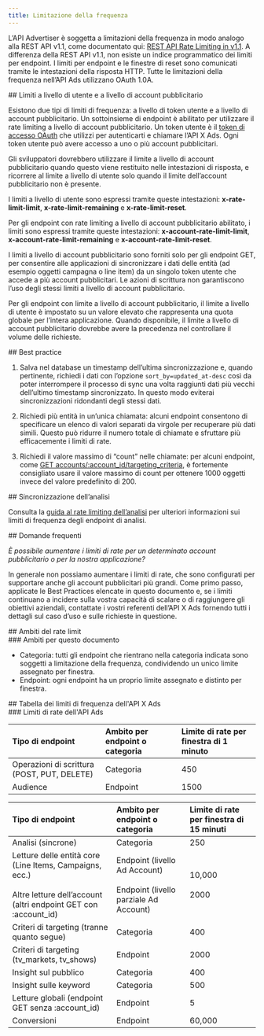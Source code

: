 ```yaml
---
title: Limitazione della frequenza
---
```


L’API Advertiser è soggetta a limitazioni della frequenza in modo analogo alla REST API v1.1, come documentato qui: [REST API Rate Limiting in v1.1](https://developer.x.com/content/developer-twitter/en/docs/basics/rate-limits). A differenza della REST API v1.1, non esiste un indice programmatico dei limiti per endpoint. I limiti per endpoint e le finestre di reset sono comunicati tramite le intestazioni della risposta HTTP. Tutte le limitazioni della frequenza nell’API Ads utilizzano OAuth 1.0A.

<div id="user-level-and-ad-account-level-limits">
  ## Limiti a livello di utente e a livello di account pubblicitario
</div>

Esistono due tipi di limiti di frequenza: a livello di token utente e a livello di account pubblicitario. Un sottoinsieme di endpoint è abilitato per utilizzare il rate limiting a livello di account pubblicitario. Un token utente è il [token di accesso OAuth](/it/resources/fundamentals/authentication#obtaining-access-tokens-using-3-legged-oauth-flow) che utilizzi per autenticarti e chiamare l’API X Ads. Ogni token utente può avere accesso a uno o più account pubblicitari.

Gli sviluppatori dovrebbero utilizzare il limite a livello di account pubblicitario quando questo viene restituito nelle intestazioni di risposta, e ricorrere al limite a livello di utente solo quando il limite dell’account pubblicitario non è presente.

I limiti a livello di utente sono espressi tramite queste intestazioni: **x-rate-limit-limit**, **x-rate-limit-remaining** e **x-rate-limit-reset**.

Per gli endpoint con rate limiting a livello di account pubblicitario abilitato, i limiti sono espressi tramite queste intestazioni: **x-account-rate-limit-limit**, **x-account-rate-limit-remaining** e **x-account-rate-limit-reset**.

I limiti a livello di account pubblicitario sono forniti solo per gli endpoint GET, per consentire alle applicazioni di sincronizzare i dati delle entità (ad esempio oggetti campagna o line item) da un singolo token utente che accede a più account pubblicitari. Le azioni di scrittura non garantiscono l’uso degli stessi limiti a livello di account pubblicitario.

Per gli endpoint con limite a livello di account pubblicitario, il limite a livello di utente è impostato su un valore elevato che rappresenta una quota globale per l’intera applicazione. Quando disponibile, il limite a livello di account pubblicitario dovrebbe avere la precedenza nel controllare il volume delle richieste.

<div id="best-practices">
  ## Best practice
</div>

1. Salva nel database un timestamp dell’ultima sincronizzazione e, quando pertinente, richiedi i dati con l’opzione `sort_by=updated_at-desc` così da poter interrompere il processo di sync una volta raggiunti dati più vecchi dell’ultimo timestamp sincronizzato. In questo modo eviterai sincronizzazioni ridondanti degli stessi dati.

2. Richiedi più entità in un’unica chiamata: alcuni endpoint consentono di specificare un elenco di valori separati da virgole per recuperare più dati simili. Questo può ridurre il numero totale di chiamate e sfruttare più efficacemente i limiti di rate.

3. Richiedi il valore massimo di “count” nelle chiamate: per alcuni endpoint, come [GET accounts/:account\_id/targeting\_criteria](/it/x-ads-api/campaign-management#targeting-criteria), è fortemente consigliato usare il valore massimo di count per ottenere 1000 oggetti invece del valore predefinito di 200.

<div id="analytics-syncing">
  ## Sincronizzazione dell’analisi
</div>

Consulta la [guida al rate limiting dell’analisi](/it/x-ads-api/analytics#best-practices) per ulteriori informazioni sui limiti di frequenza degli endpoint di analisi.

<div id="faqs">
  ## Domande frequenti
</div>

_È possibile aumentare i limiti di rate per un determinato account pubblicitario o per la nostra applicazione?_

In generale non possiamo aumentare i limiti di rate, che sono configurati per supportare anche gli account pubblicitari più grandi. Come primo passo, applicate le Best Practices elencate in questo documento e, se i limiti continuano a incidere sulla vostra capacità di scalare o di raggiungere gli obiettivi aziendali, contattate i vostri referenti dell’API X Ads fornendo tutti i dettagli sul caso d’uso e sulle richieste in questione.

<div id="scopes-of-rate-limiting">
  ## Ambiti del rate limit
</div>

<div id="scopes-for-this-doc">
  ### Ambiti per questo documento
</div>

- Categoria: tutti gli endpoint che rientrano nella categoria indicata sono soggetti a limitazione della frequenza, condividendo un unico limite assegnato per finestra.
- Endpoint: ogni endpoint ha un proprio limite assegnato e distinto per finestra.

<div id="ads-api-rate-limit-chart">
  ## Tabella dei limiti di frequenza dell'API X Ads
</div>

<div id="ads-api-rate-limits">
  ### Limiti di rate dell'API Ads
</div>

| Tipo di endpoint | Ambito per endpoint o categoria | Limite di rate per finestra di 1 minuto |
| :--- | :--- | :--- |
| Operazioni di scrittura (POST, PUT, DELETE) | Categoria | 450 |
| Audience | Endpoint | 1500 |

| Tipo di endpoint | Ambito per endpoint o categoria | Limite di rate per finestra di 15 minuti |
| :--- | :--- | :--- |
| Analisi (sincrone) | Categoria | 250 |
| Letture delle entità core (Line Items, Campaigns, ecc.)<br /><br />Altre letture dell’account (altri endpoint GET con :account\_id) | Endpoint (livello Ad Account)<br /><br />Endpoint (livello parziale Ad Account) | 10,000<br /><br />2000 |
| Criteri di targeting (tranne quanto segue) | Categoria | 400 |
| Criteri di targeting (tv\_markets, tv\_shows) | Endpoint | 2000 |
| Insight sul pubblico | Categoria | 400 |
| Insight sulle keyword | Categoria | 500 |
| Letture globali (endpoint GET senza :account\_id) | Endpoint | 5   |
| Conversioni | Endpoint | 60,000 |